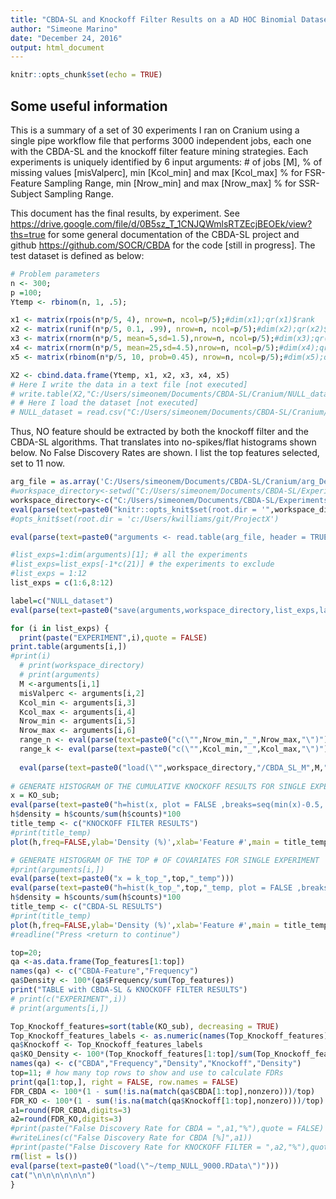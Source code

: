 ---
title: "CBDA-SL and Knockoff Filter Results on a AD HOC Binomial Dataset - 9000 jobs"
author: "Simeone Marino"
date: "December 24, 2016"
output: html_document
---

```{r setup, include=FALSE}
knitr::opts_chunk$set(echo = TRUE)
```

## Some useful information

This is a summary of a set of 30 experiments I ran on Cranium using a single pipe workflow file that performs 3000 independent jobs, each one with the CBDA-SL and the knockoff filter feature mining strategies.
Each experiments is uniquely identified by 6 input arguments: # of jobs [M], % of missing values [misValperc], min [Kcol_min] and max [Kcol_max] % for FSR-Feature Sampling Range, min [Nrow_min] and max [Nrow_max] % for SSR-Subject Sampling Range.

This document has the final results, by experiment. See <https://drive.google.com/file/d/0B5sz_T_1CNJQWmlsRTZEcjBEOEk/view?ths=true> for some general documentation of the CBDA-SL project and github <https://github.com/SOCR/CBDA> for the code [still in progress].
The test dataset is defined as below:

```{r How I generated the NULL Dataset for testing, include=TRUE}
# Problem parameters
n <- 300;
p =100;
Ytemp <- rbinom(n, 1, .5);

x1 <- matrix(rpois(n*p/5, 4), nrow=n, ncol=p/5);#dim(x1);qr(x1)$rank
x2 <- matrix(runif(n*p/5, 0.1, .99), nrow=n, ncol=p/5);#dim(x2);qr(x2)$rank
x3 <- matrix(rnorm(n*p/5, mean=5,sd=1.5),nrow=n, ncol=p/5);#dim(x3);qr(x3)$rank
x4 <- matrix(rnorm(n*p/5, mean=25,sd=4.5),nrow=n, ncol=p/5);#dim(x4);qr(x4)$rank
x5 <- matrix(rbinom(n*p/5, 10, prob=0.45), nrow=n, ncol=p/5);#dim(x5);qr(x5)$rank

X2 <- cbind.data.frame(Ytemp, x1, x2, x3, x4, x5)
# Here I write the data in a text file [not executed]
# write.table(X2,"C:/Users/simeonem/Documents/CBDA-SL/Cranium/NULL_dataset.txt",sep=",")
# # Here I load the dataset [not executed]
# NULL_dataset = read.csv("C:/Users/simeonem/Documents/CBDA-SL/Cranium/NULL_dataset.txt",header = TRUE)

```

Thus, NO feature should be extracted by both the knockoff filter and the CBDA-SL algorithms. That translates into no-spikes/flat histograms shown below. No False Discovery Rates are shown. I list the top features selected, set to 11 now.

```{r Set the location of the arguments file and the workspace directory, echo=FALSE}
arg_file = as.array('C:/Users/simeonem/Documents/CBDA-SL/Cranium/arg_Dec9.txt')
#workspace_directory<-setwd("C:/Users/simeonem/Documents/CBDA-SL/ExperimentsNov2016/KO/Dec5/")
workspace_directory<-c("C:/Users/simeonem/Documents/CBDA-SL/ExperimentsNov2016/NULL9000/")
eval(parse(text=paste0("knitr::opts_knit$set(root.dir = '",workspace_directory,"')")))
#opts_knit$set(root.dir = 'c:/Users/kwilliams/git/ProjectX')

```
```{r Read the input arguments and the dataset from the specified file, echo=FALSE}
eval(parse(text=paste0("arguments <- read.table(arg_file, header = TRUE)")))
```

```{r Set the list of experiments to analze, echo=FALSE}
#list_exps=1:dim(arguments)[1]; # all the experiments
#list_exps=list_exps[-1*c(21)] # the experiments to exclude
#list_exps = 1:12
list_exps = c(1:6,8:12)
```

```{r Save basic info in a temp file to speed up the script while looping through the experiments, echo=FALSE}
label=c("NULL_dataset")
eval(parse(text=paste0("save(arguments,workspace_directory,list_exps,label,file= \"~/temp_NULL_9000.RData\")")))
```

```{r Loop through each experiment to load the workspace and generate histograms/tables, echo=FALSE}
for (i in list_exps) {
  print(paste("EXPERIMENT",i),quote = FALSE)
print.table(arguments[i,])
#print(i)
  # print(workspace_directory)
  # print(arguments)
  M <-arguments[i,1]
  misValperc <- arguments[i,2]
  Kcol_min <- arguments[i,3]
  Kcol_max <- arguments[i,4]
  Nrow_min <- arguments[i,5]
  Nrow_max <- arguments[i,6]
  range_n <- eval(parse(text=paste0("c(\"",Nrow_min,"_",Nrow_max,"\")")))
  range_k <- eval(parse(text=paste0("c(\"",Kcol_min,"_",Kcol_max,"\")")))
  
  eval(parse(text=paste0("load(\"",workspace_directory,"/CBDA_SL_M",M,"_miss",misValperc,"_n",range_n,"_k",range_k,"_Light_",label,".RData\")")))
  
# GENERATE HISTOGRAM OF THE CUMULATIVE KNOCKOFF RESULTS FOR SINGLE EXPERIMENT
x = KO_sub;
eval(parse(text=paste0("h=hist(x, plot = FALSE ,breaks=seq(min(x)-0.5, max(x)+0.5, by=1))")))
h$density = h$counts/sum(h$counts)*100
title_temp <- c("KNOCKOFF FILTER RESULTS")
#print(title_temp)
plot(h,freq=FALSE,ylab='Density (%)',xlab='Feature #',main = title_temp,ylim=c(0,max(h$density)))

# GENERATE HISTOGRAM OF THE TOP # OF COVARIATES FOR SINGLE EXPERIMENT
#print(arguments[i,])
eval(parse(text=paste0("x = k_top_",top,"_temp")))
eval(parse(text=paste0("h=hist(k_top_",top,"_temp, plot = FALSE ,breaks=seq(min(k_top_",top,"_temp)-0.5, max(k_top_",top,"_temp)+0.5, by=1))")))
h$density = h$counts/sum(h$counts)*100
title_temp <- c("CBDA-SL RESULTS")
#print(title_temp)
plot(h,freq=FALSE,ylab='Density (%)',xlab='Feature #',main = title_temp,ylim=c(0,max(h$density)))
#readline("Press <return to continue")

top=20;
qa <-as.data.frame(Top_features[1:top])
names(qa) <- c("CBDA-Feature","Frequency")
qa$Density <- 100*(qa$Frequency/sum(Top_features))
print("TABLE with CBDA-SL & KNOCKOFF FILTER RESULTS")
# print(c("EXPERIMENT",i))
# print(arguments[i,])

Top_Knockoff_features=sort(table(KO_sub), decreasing = TRUE)
Top_Knockoff_features_labels <- as.numeric(names(Top_Knockoff_features)[1:top])
qa$Knockoff <- Top_Knockoff_features_labels
qa$KO_Density <- 100*(Top_Knockoff_features[1:top]/sum(Top_Knockoff_features))
names(qa) <- c("CBDA","Frequency","Density","Knockoff","Density")
top=11; # how many top rows to show and use to calculate FDRs
print(qa[1:top,], right = FALSE, row.names = FALSE)
FDR_CBDA <- 100*(1 - sum(!is.na(match(qa$CBDA[1:top],nonzero)))/top)
FDR_KO <- 100*(1 - sum(!is.na(match(qa$Knockoff[1:top],nonzero)))/top)
a1=round(FDR_CBDA,digits=3)
a2=round(FDR_KO,digits=3)
#print(paste("False Discovery Rate for CBDA = ",a1,"%"),quote = FALSE)
#writeLines(c("False Discovery Rate for CBDA [%]",a1))
#print(paste("False Discovery Rate for KNOCKOFF FILTER = ",a2,"%"),quote = FALSE)
rm(list = ls())
eval(parse(text=paste0("load(\"~/temp_NULL_9000.RData\")")))
cat("\n\n\n\n\n\n")
}
```

